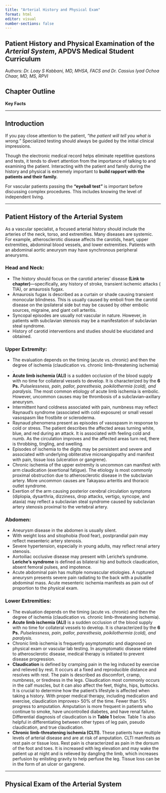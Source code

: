 ```yaml
---
title: "Arterial History and Physical Exam"
format: html
editor: visual
number-sections: false
---
```


## Patient History and Physical Examination of the *Arterial System*, APDVS Medical Student Curriculum

Authors: *Dr. Loay S Kabbani, MD, MHSA, FACS and Dr. Cassius Iyad Ochoa Chaar, MD, MS, RPVI*

## Chapter Outline

**Key Facts**

------------------------------------------------------------------------

## Introduction

If you pay close attention to the patient, *"the patient will tell you what is wrong."* Specialized testing should always be guided by the initial clinical impressions.

Though the electronic medical record helps eliminate repetitive questions and tests, it tends to divert attention from the importance of talking to and examining the patient. Interacting with the patient and family during the history and physical is extremely important to **build rapport with the patients and their family.**

For vascular patients passing the **"eyeball test"** is important before discussing complex procedures. This includes knowing the level of independent living.

------------------------------------------------------------------------

## Patient History of the Arterial System

As a vascular specialist, a focused arterial history should include the arteries of the neck, torso, and extremities. Many diseases are systemic. For example, atherosclerotic disease affects the carotids, heart, upper extremities, abdominal blood vessels, and lower extremities. Patients with an abdominal aortic aneurysm may have synchronous peripheral aneurysms.

### Head and Neck:

-   The history should focus on the carotid arteries' disease **(Link to chapter)**---specifically, any history of stroke, transient ischemic attacks ( TIA), or amaurosis fugax.
-   Amaurosis fugax is described as a curtain or shade causing transient monocular blindness. This is usually caused by emboli from the carotid disease on the ipsilateral side but may be caused by other embolic sources, migraine, and giant cell arteritis.
-   Syncopal episodes are usually not vascular in nature. However, in patients with subclavian stenosis may be a manifestation of subclavian steal syndrome.
-   History of carotid interventions and studies should be elucidated and obtained.

### Upper Extremity:

-   The evaluation depends on the timing (acute vs. chronic) and then the degree of ischemia (claudication vs. chronic limb-threatening ischemia) .
-   **Acute limb ischemia (ALI)** is a sudden occlusion of the blood supply with no time for collateral vessels to develop. It is characterized by the **6 Ps.** *Pulselessness, pain, pallor, paresthesia, poikilothermia (cold), and paralysis.* The most common etiology of acute limb ischemia is embolic. However, uncommon causes may be thrombosis of a subclavian--axillary aneurysm.
-   Intermittent hand coldness associated with pain, numbness may reflect Raynaud's syndrome (associated with cold exposure) or small vessel vasospasm like frostbite or scleroderma.
-   Raynaud phenomena present as episodes of vasospasm in response to cold or stress. The patient describes the affected areas turning white, blue, and red during an attack. It is associated with feeling cold and numb. As the circulation improves and the affected areas turn red, there is throbbing, tingling, and swelling.
-   Episodes of ischemia to the digits may be persistent and severe and associated with underlying obliterative microangiopathy and manifest with pain, tissue loss (ulceration or gangrene).
-   Chronic ischemia of the upper extremity is uncommon can manifest with arm claudication (exertional fatigue). The etiology is most commonly proximal obstruction due to atherosclerotic disease in the subclavian artery. More uncommon causes are Takayasu arteritis and thoracic outlet syndrome.\
-   Exertion of the arm causing posterior cerebral circulation symptoms (diplopia, dysarthria, dizziness, drop attacks, vertigo, syncope, and ataxia) may reflect a subclavian steal syndrome caused by subclavian artery stenosis proximal to the vertebral artery.

### Abdomen:

-   Aneurysm disease in the abdomen is usually silent.
-   With weight loss and sitophobia (food fear), postprandial pain may reflect mesenteric artery stenosis.
-   Severe hypertension, especially in young adults, may reflect renal artery stenosis.\
-   Aortoiliac occlusive disease may present with Leriche's syndrome. **Leriche's syndrome** is defined as bilateral hip and buttock claudication, absent femoral pulses, and impotence.\
-   Acute abdominal pain has multiple nonvascular etiologies. A ruptured aneurysm presents severe pain radiating to the back with a pulsatile abdominal mass. Acute mesenteric ischemia manifests as pain out of proportion to the physical exam.

### Lower Extremities:

-   The evaluation depends on the timing (acute vs. chronic) and then the degree of ischemia (claudication vs. chronic limb-threatening ischemia).
-   **Acute limb ischemia (ALI)** is a sudden occlusion of the blood supply with no time for collateral vessels to develop. It is characterized by the **6 Ps.** *Pulselessness, pain, pallor, paresthesia, poikilothermia (cold), and paralysis.*
-   Chronic limb ischemia is frequently asymptomatic and diagnosed on physical exam or vascular lab testing. In asymptomatic disease related to atherosclerotic disease, medical therapy is initiated to prevent disease progression.
-   **Claudication** is defined by cramping pain in the leg induced by exercise and relieved by rest. It occurs at a fixed and reproducible distance and resolves with rest. The pain is described as discomfort, cramp, numbness, or tiredness in the legs. Claudication most commonly occurs in the calf muscles, but it can also affect the feet, thighs, hips, buttocks. It is crucial to determine how the patient's lifestyle is affected when taking a history. With proper medical therapy, including medication and exercise, claudication improves\> 50% of the time. Fewer than 5% progress to amputation. Amputation is more frequent in patients who continue to smoke, have uncontrolled diabetes, and have renal failure. Differential diagnosis of claudication is in **Table 1** below. Table 1 is also helpful in differentiating between other types of leg pain, pseudo claudication, and true claudication.\
-   **Chronic limb-threatening ischemia (CLTI).** These patients have multiple levels of arterial disease and are at risk of amputation. CLTI manifests as rest pain or tissue loss. Rest pain is characterized as pain in the dorsum of the foot and toes. It is increased with leg elevation and may wake the patient up at night and is relieved by dangling the limb, which increases perfusion by enlisting gravity to help perfuse the leg. Tissue loss can be in the form of an ulcer or gangrene.

------------------------------------------------------------------------

## Physical Exam of the Arterial System
